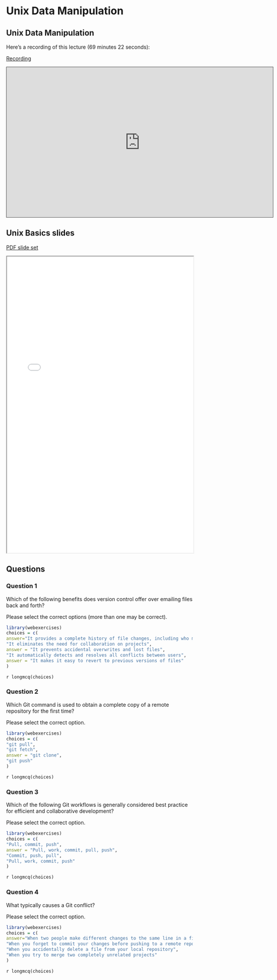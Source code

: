 # Unix Data Manipulation

## Unix Data Manipulation

Here's a recording of this lecture (69 minutes 22 seconds):

[Recording](https://pitt.hosted.panopto.com/Panopto/Pages/Viewer.aspx?id=12821816-9291-498a-b965-b1fd01281ecc){.external target="_blank"}

<iframe credentialless src="https://pitt.hosted.panopto.com/Panopto/Pages/Embed.aspx?id=12821816-9291-498a-b965-b1fd01281ecc&amp;autoplay=false&amp;offerviewer=true&amp;showtitle=true&amp;showbrand=true&amp;captions=true&amp;interactivity=all" height="405" width="720" style="border: 1px solid #464646;" allowfullscreen allow="autoplay">

</iframe>

## Unix Basics slides

[PDF slide set](pdfs/unix_data_manipulation.pdf){target="_blank"}

<iframe width="100%" height="800" src="pdfs/unix_data_manipulation.pdf">

</iframe>

## Questions

### Question 1

Which of the following benefits does version control offer over emailing files back and forth?

Please select the correct options (more than one may be correct).

```r
library(webexercises)
choices = c(
answer="It provides a complete history of file changes, including who made them and when",
"It eliminates the need for collaboration on projects",
answer = "It prevents accidental overwrites and lost files",
"It automatically detects and resolves all conflicts between users",
answer = "It makes it easy to revert to previous versions of files"
)
```

`r longmcq(choices)`

### Question 2

Which Git command is used to obtain a complete copy of a remote repository for the first time?

Please select the correct option.

```r
library(webexercises)
choices = c(
"git pull",
"git fetch",
answer = "git clone",
"git push"
)
```

`r longmcq(choices)`

### Question 3

Which of the following Git workflows is generally considered best practice for efficient and collaborative development?

Please select the correct option.

```r
library(webexercises)
choices = c(
"Pull, commit, push",
answer = "Pull, work, commit, pull, push",
"Commit, push, pull",
"Pull, work, commit, push"
)
```

`r longmcq(choices)`

### Question 4

What typically causes a Git conflict?

Please select the correct option.

```r
library(webexercises)
choices = c(
answer="When two people make different changes to the same line in a file",
"When you forget to commit your changes before pushing to a remote repository",
"When you accidentally delete a file from your local repository",
"When you try to merge two completely unrelated projects"
)
```

`r longmcq(choices)`
